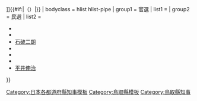 {{Navbox
| name = 鳥取縣知事
| state  = autocollapse
| title = {{flagicon|Tottori}} [[鳥取縣知事列表|鳥取縣{{#if:{{{2|}}}|{{{2|}}}|知事}}]]{{#if:{{{1|}}}|（{{{1|}}}）|}}
| bodyclass = hlist hlist-pipe
| group1 = 官選
| list1 ={{Navbox|child
 |group1=第一次鳥取縣
 |list1=
*{{Link-ja|河田景與|河田景与}}<SUB>權令</SUB>
*{{Link-ja|關義臣|関義臣}}<SUB>參事</SUB>
*{{Link-ja|三吉周亮|三吉周亮}}<SUB>參事→縣令</SUB>
*{{Link-ja|伊集院兼善|伊集院兼善}}<SUB>參事</SUB>
|group2=第二次鳥取縣
|list2=
*{{Link-ja|山田信道|山田信道}}<SUB>縣令→知事</SUB>
*{{Link-ja|武井守正|武井守正}}
*{{Link-ja|西村亮吉|西村亮吉}}
*{{Link-ja|調所廣丈|調所広丈}}
*{{Link-ja|野村政明|野村政明}}
*{{Link-ja|深野一三|深野一三}}
*{{Link-ja|荒川義太郎|荒川義太郎}}
*{{Link-ja|久保田貫一|久保田貫一}}
*{{Link-ja|大久保利武|大久保利武}}
*{{Link-ja|香川輝|香川輝}}
*{{Link-ja|寺田祐之|寺田祐之}}
*{{Link-ja|山田新一郎|山田新一郎}}
*{{Link-ja|告森良|告森良}}
*{{Link-ja|岡喜七郎|岡喜七郎}}
*{{Link-ja|川島純幹|川島純幹}}
*{{Link-ja|三松武夫|三松武夫}}
*{{Link-ja|佐竹義文|佐竹義文 (內務官僚)}}
*{{Link-ja|阿部壽準|阿部寿準}}
*{{Link-ja|岩田衛|岩田衛 (内務官僚)}}
*{{Link-ja|日比重雅|日比重雅}}
*[[木下信]]
*{{Link-ja|白上佑吉|白上佑吉}}
*{{Link-ja|石井保|石井保}}
*{{Link-ja|藤岡兵一|藤岡兵一}}
*{{Link-ja|久保豐四郎|久保豊四郎}}
*{{Link-ja|神田純一|神田純一}}
*{{Link-ja|館哲二|館哲二}}
*{{Link-ja|中谷秀|中谷秀}}
*{{Link-ja|立田清辰|立田清辰}}
*{{Link-ja|副見喬雄|副見喬雄}}
*{{Link-ja|八田三郎|八田三郎 (內務官僚)}}
*{{Link-ja|土肥米之|土肥米之}}
*{{Link-ja|武島一義|武島一義}}
*{{Link-ja|高橋庸彌|高橋庸弥}}
*[[林敬三 (日本陸上自衛隊將領)|林敬三]]
*{{Link-ja|吉田忠一|吉田忠一}}
}}
| group2 = 民選
| list2 =
*{{Link-ja|西尾愛治|西尾愛治}}
*{{Link-ja|遠藤茂|遠藤茂}}
*[[石破二朗]]
*{{Link-ja|平林鴻三|平林鴻三}}
*{{Link-ja|西尾邑次|西尾邑次}}
*{{Link-ja|片山善博|片山善博}}
*[[平井伸治]]
}}<noinclude>
[[Category:日本各都道府縣知事模板]]
[[Category:鳥取縣模板]]
[[Category:鳥取縣知事]]
</noinclude>